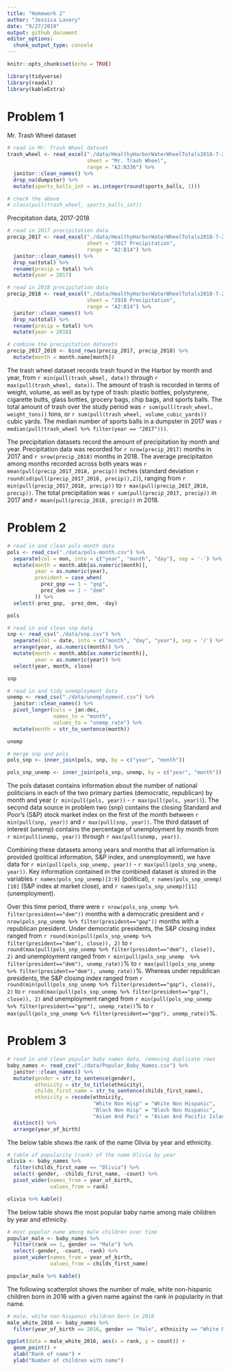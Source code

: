 ```yaml
---
title: "Homework 2"
author: "Jessica Lavery"
date: "9/27/2019"
output: github_document
editor_options: 
  chunk_output_type: console
---
```


```r
knitr::opts_chunk$set(echo = TRUE)

library(tidyverse)
library(readxl)
library(kableExtra)

```

# Problem 1

Mr. Trash Wheel dataset
```r
# read in Mr. Trash Wheel dataset
trash_wheel <- read_excel("./data/HealthyHarborWaterWheelTotals2018-7-28.xlsx", 
                          sheet = "Mr. Trash Wheel",
                          range = "A2:N336") %>% 
  janitor::clean_names() %>% 
  drop_na(dumpster) %>% 
  mutate(sports_balls_int = as.integer(round(sports_balls, 1)))

# check the above
# class(pull(trash_wheel, sports_balls_int))
```

Precipitation data, 2017-2018
```r
# read in 2017 precipitation data
precip_2017 <- read_excel("./data/HealthyHarborWaterWheelTotals2018-7-28.xlsx", 
                          sheet = "2017 Precipitation",
                          range = "A2:B14") %>% 
  janitor::clean_names() %>% 
  drop_na(total) %>% 
  rename(precip = total) %>% 
  mutate(year = 2017)

# read in 2018 precipitation data
precip_2018 <- read_excel("./data/HealthyHarborWaterWheelTotals2018-7-28.xlsx", 
                          sheet = "2018 Precipitation",
                          range = "A2:B14") %>% 
  janitor::clean_names() %>% 
  drop_na(total) %>% 
  rename(precip = total) %>% 
  mutate(year = 2018)

# combine the precipitation datasets 
precip_2017_2018 <- bind_rows(precip_2017, precip_2018) %>% 
  mutate(month = month.name[month])
```

The trash wheel dataset records trash found in the Harbor by month and year, from `r min(pull(trash_wheel, date))` through `r max(pull(trash_wheel, date))`. The amount of trash is recorded in terms of weight, volume, as well as by type of trash: plastic bottles, polystyrene, cigarette butts, glass bottles, grocery bags, chip bags, and sports balls. The total amount of trash over the study period was `r sum(pull(trash_wheel, weight_tons))` tons, or `r sum(pull(trash_wheel, volume_cubic_yards))` cubic yards. The median number of sports balls in a dumpster in 2017 was `r median(pull(trash_wheel %>% filter(year == "2017")))`.

The precipitation datasets record the amount of precipitation by month and year. Precipitation data was recorded for `r nrow(precip_2017)` months in 2017 and `r nrow(precip_2018)` months in 2018. The average precipitaiton among months recorded across both years was `r mean(pull(precip_2017_2018, precip))` inches (standard deviation `r round(sd(pull(precip_2017_2018, precip)),2)`), ranging from `r min(pull(precip_2017_2018, precip))` to `r max(pull(precip_2017_2018, precip))`. The total precipitation was `r sum(pull(precip_2017, precip))` in 2017 and `r mean(pull(precip_2018, precip))` in 2018. 

# Problem 2
```r
# read in and clean pols-month data
pols <- read_csv("./data/pols-month.csv") %>% 
  separate(col = mon, into = c("year", "month", "day"), sep = '-') %>% 
  mutate(month = month.abb[as.numeric(month)],
         year = as.numeric(year), 
         president = case_when(
           prez_gop == 1 ~ "gop",
           prez_dem == 1 ~ "dem"
         )) %>% 
  select(-prez_gop, -prez_dem, -day)

pols

# read in and clean snp data
snp <- read_csv("./data/snp.csv") %>% 
  separate(col = date, into = c("month", "day", "year"), sep = '/') %>% 
  arrange(year, as.numeric(month)) %>% 
  mutate(month = month.abb[as.numeric(month)],
         year = as.numeric(year)) %>% 
  select(year, month, close)

snp

# read in and tidy unemployment data
unemp <- read_csv("./data/unemployment.csv") %>% 
  janitor::clean_names() %>% 
  pivot_longer(cols = jan:dec,
               names_to = "month",
               values_to = "unemp_rate") %>% 
  mutate(month = str_to_sentence(month))

unemp

# merge snp and pols
pols_snp <- inner_join(pols, snp, by = c("year", "month"))

pols_snp_unemp <- inner_join(pols_snp, unemp, by = c("year", "month"))
```

The pols dataset contains information about the number of national politicians in each of the two primary parties (democratic, republican) by month and year (`r min(pull(pols, year))` - `r max(pull(pols, year))`). The second data source in problem two (snp) contains the closing Standard and Poor's (S&P) stock market index on the first of the month between `r min(pull(snp, year))` and `r max(pull(snp, year))`. The third dataset of interest (unemp) contains the percentage of unemployment by month from `r min(pull(unemp, year))` through `r max(pull(unemp, year))`.  

Combining these datasets among years and months that all information is provided (political information, S&P index, and unemployment), we have data for `r min(pull(pols_snp_unemp, year))` - `r max(pull(pols_snp_unemp, year))`. Key information contained in the combined dataset is stored in the variables `r names(pols_snp_unemp)[3:9]` (political), `r names(pols_snp_unemp)[10]` (S&P index at market close), and `r names(pols_snp_unemp)[11]` (unemployment). 

Over this time period, there were `r nrow(pols_snp_unemp %>% filter(president=="dem"))` months with a democratic president and `r nrow(pols_snp_unemp %>% filter(president=="gop"))` months with a republican president. Under democratic presidents, the S&P closing index ranged from `r round(min(pull(pols_snp_unemp %>% filter(president=="dem"), close)), 2)` to `r round(max(pull(pols_snp_unemp %>% filter(president=="dem"), close)), 2)` and unemployment ranged from `r min(pull(pols_snp_unemp  %>% filter(president=="dem"), unemp_rate))`% to `r max(pull(pols_snp_unemp %>% filter(president=="dem"), unemp_rate))`%. Whereas under republican presidents, the S&P closing index ranged from `r round(min(pull(pols_snp_unemp %>% filter(president=="gop"), close)), 2)` to `r round(max(pull(pols_snp_unemp %>% filter(president=="gop"), close)), 2)` and unemployment ranged from `r min(pull(pols_snp_unemp %>% filter(president=="gop"), unemp_rate))`% to `r max(pull(pols_snp_unemp %>% filter(president=="gop"), unemp_rate))`%. 

# Problem 3
```r
# read in and clean popular baby names data, removing duplicate rows
baby_names <- read_csv("./data/Popular_Baby_Names.csv") %>%
  janitor::clean_names() %>% 
  mutate(gender = str_to_sentence(gender),
         ethnicity = str_to_title(ethnicity),
         childs_first_name = str_to_sentence(childs_first_name),
         ethnicity = recode(ethnicity, 
                            "White Non Hisp" = "White Non Hispanic",
                            "Black Non Hisp" = "Black Non Hispanic",
                            "Asian And Paci" = "Asian And Pacific Islander")) %>% 
  distinct() %>% 
  arrange(year_of_birth)
```

The below table shows the rank of the name Olivia by year and ethnicity.
```r
# table of popularity (rank) of the name Olivia by year
olivia <- baby_names %>% 
  filter(childs_first_name == "Olivia") %>% 
  select(-gender, -childs_first_name, -count) %>% 
  pivot_wider(names_from = year_of_birth,
              values_from = rank)

olivia %>% kable()
```

The below table shows the most popular baby name among male children by year and ethnicity.
```r
# most popular name among male children over time
popular_male <- baby_names %>% 
  filter(rank == 1, gender == "Male") %>% 
  select(-gender, -count, -rank) %>% 
  pivot_wider(names_from = year_of_birth,
              values_from = childs_first_name)

popular_male %>% kable()
```

The following scatterplot shows the number of male, white non-hispanic children born in 2016 with a given name against the rank in popularity in that name. 

```r
# male, white non-hispanic children born in 2016
male_white_2016 <- baby_names %>% 
  filter(year_of_birth == 2016, gender == "Male", ethnicity == "White Non Hispanic")

ggplot(data = male_white_2016, aes(x = rank, y = count)) +
  geom_point() + 
  xlab("Rank of name") +
  ylab("Number of children with name")
```

